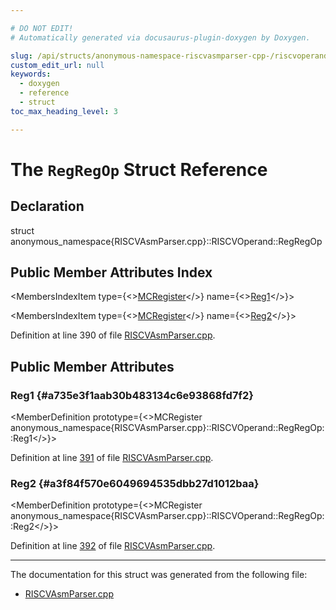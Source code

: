 ```yaml
---

# DO NOT EDIT!
# Automatically generated via docusaurus-plugin-doxygen by Doxygen.

slug: /api/structs/anonymous-namespace-riscvasmparser-cpp-/riscvoperand/regregop
custom_edit_url: null
keywords:
  - doxygen
  - reference
  - struct
toc_max_heading_level: 3

---
```





# The `RegRegOp` Struct Reference

<DoxygenPage pluginConfig={pluginConfig}>



## Declaration

<CodeBlock>struct anonymous_namespace{RISCVAsmParser.cpp}::RISCVOperand::RegRegOp</CodeBlock>

## Public Member Attributes Index

<MembersIndex>

<MembersIndexItem
  type={<><a href="/docs/api/classes/llvm/mcregister">MCRegister</a></>}
  name={<><a href="#a735e3f1aab30b483134c6e93868fd7f2">Reg1</a></>}>
</MembersIndexItem>

<MembersIndexItem
  type={<><a href="/docs/api/classes/llvm/mcregister">MCRegister</a></>}
  name={<><a href="#a3f84f570e6049694535dbb27d1012baa">Reg2</a></>}>
</MembersIndexItem>

</MembersIndex>


Definition at line 390 of file <a href="/docs/api/files/lib/lib/target/lib/target/riscv/lib/target/riscv/asmparser/riscvasmparser-cpp">RISCVAsmParser.cpp</a>.

<SectionDefinition>

## Public Member Attributes

### Reg1 {#a735e3f1aab30b483134c6e93868fd7f2}

<MemberDefinition
  prototype={<>MCRegister anonymous&#95;namespace&#123;RISCVAsmParser.cpp&#125;::RISCVOperand::RegRegOp::Reg1</>}>

Definition at line <a href="/docs/api/files/lib/lib/target/lib/target/riscv/lib/target/riscv/asmparser/riscvasmparser-cpp/#l00391">391</a> of file <a href="/docs/api/files/lib/lib/target/lib/target/riscv/lib/target/riscv/asmparser/riscvasmparser-cpp">RISCVAsmParser.cpp</a>.
</MemberDefinition>

### Reg2 {#a3f84f570e6049694535dbb27d1012baa}

<MemberDefinition
  prototype={<>MCRegister anonymous&#95;namespace&#123;RISCVAsmParser.cpp&#125;::RISCVOperand::RegRegOp::Reg2</>}>

Definition at line <a href="/docs/api/files/lib/lib/target/lib/target/riscv/lib/target/riscv/asmparser/riscvasmparser-cpp/#l00392">392</a> of file <a href="/docs/api/files/lib/lib/target/lib/target/riscv/lib/target/riscv/asmparser/riscvasmparser-cpp">RISCVAsmParser.cpp</a>.
</MemberDefinition>

</SectionDefinition>

<hr/>

The documentation for this struct was generated from the following file:

<ul>
<li><a href="/docs/api/files/lib/lib/target/lib/target/riscv/lib/target/riscv/asmparser/riscvasmparser-cpp">RISCVAsmParser.cpp</a></li>
</ul>

</DoxygenPage>
